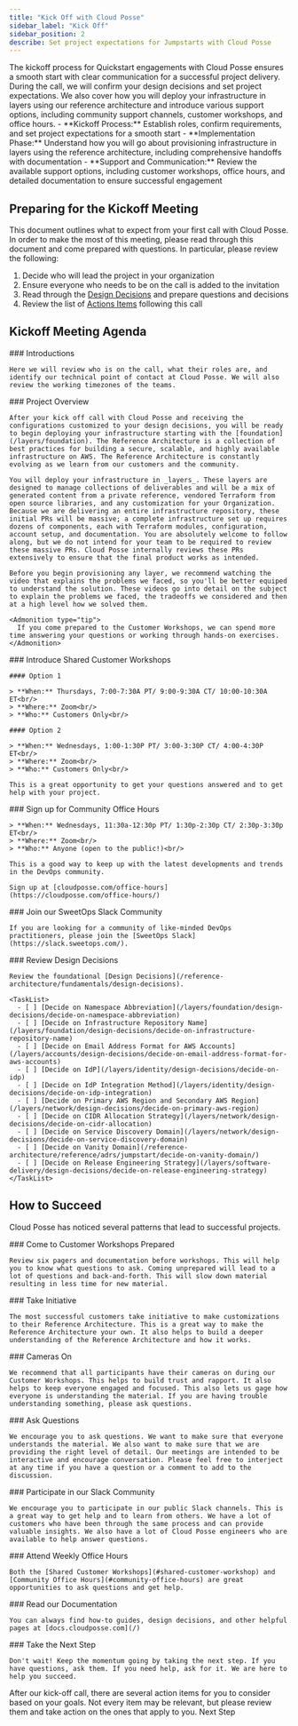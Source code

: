 ```yaml
---
title: "Kick Off with Cloud Posse"
sidebar_label: "Kick Off"
sidebar_position: 2
describe: Set project expectations for Jumpstarts with Cloud Posse
---
```


<Intro>
The kickoff process for Quickstart engagements with Cloud Posse ensures a smooth start with clear communication for a successful project delivery. During the call, we will confirm your design decisions and set project expectations. We also cover how you will deploy your infrastructure in layers using our reference architecture and introduce various support options, including community support channels, customer workshops, and office hours.
</Intro>

<KeyPoints title="We Will Review">
- **Kickoff Process:** Establish roles, confirm requirements, and set project expectations for a smooth start
- **Implementation Phase:** Understand how you will go about provisioning infrastructure in layers using the reference architecture, including comprehensive handoffs with documentation
- **Support and Communication:** Review the available support options, including customer workshops, office hours, and detailed documentation to ensure successful engagement
</KeyPoints>

## Preparing for the Kickoff Meeting

This document outlines what to expect from your first call with Cloud Posse. In order to make the most of this meeting, please read through this document and come prepared with questions. In particular, please review the following:
<Steps>
1. Decide who will lead the project in your organization
2. Ensure everyone who needs to be on the call is added to the invitation
2. Read through the [Design Decisions](#review-design-decisions) and prepare questions and decisions
3. Review the list of [Actions Items](#action-items) following this call
</Steps>

## Kickoff Meeting Agenda

<Steps>
  <Step>
    ### <StepNumber/> Introductions

    Here we will review who is on the call, what their roles are, and identify our technical point of contact at Cloud Posse. We will also review the working timezones of the teams.
  </Step>

  <Step>
    ### <StepNumber/> Project Overview

    After your kick off call with Cloud Posse and receiving the configurations customized to your design decisions, you will be ready to begin deploying your infrastructure starting with the [foundation](/layers/foundation). The Reference Architecture is a collection of best practices for building a secure, scalable, and highly available infrastructure on AWS. The Reference Architecture is constantly evolving as we learn from our customers and the community.

    You will deploy your infrastructure in _layers_. These layers are designed to manage collections of deliverables and will be a mix of generated content from a private reference, vendored Terraform from open source libraries, and any customization for your Organization. Because we are delivering an entire infrastructure repository, these initial PRs will be massive; a complete infrastructure set up requires dozens of components, each with Terraform modules, configuration, account setup, and documentation. You are absolutely welcome to follow along, but we do not intend for your team to be required to review these massive PRs. Cloud Posse internally reviews these PRs extensively to ensure that the final product works as intended.

    Before you begin provisioning any layer, we recommend watching the video that explains the problems we faced, so you'll be better equiped to understand the solution. These videos go into detail on the subject to explain the problems we faced, the tradeoffs we considered and then at a high level how we solved them.

    <Admonition type="tip">
      If you come prepared to the Customer Workshops, we can spend more time answering your questions or working through hands-on exercises.
    </Admonition>

  </Step>

  <Step>
    ### <StepNumber/> Introduce Shared Customer Workshops

    #### Option 1

    > **When:** Thursdays, 7:00-7:30A PT/ 9:00-9:30A CT/ 10:00-10:30A ET<br/>
    > **Where:** Zoom<br/>
    > **Who:** Customers Only<br/>

    #### Option 2

    > **When:** Wednesdays, 1:00-1:30P PT/ 3:00-3:30P CT/ 4:00-4:30P ET<br/>
    > **Where:** Zoom<br/>
    > **Who:** Customers Only<br/>

    This is a great opportunity to get your questions answered and to get help with your project.
  </Step>

  <Step>
    ### <StepNumber/> Sign up for Community Office Hours

    > **When:** Wednesdays, 11:30a-12:30p PT/ 1:30p-2:30p CT/ 2:30p-3:30p ET<br/>
    > **Where:** Zoom<br/>
    > **Who:** Anyone (open to the public!)<br/>

    This is a good way to keep up with the latest developments and trends in the DevOps community.

    Sign up at [cloudposse.com/office-hours](https://cloudposse.com/office-hours/)
  </Step>

  <Step>
    ### <StepNumber/> Join our SweetOps Slack Community

    If you are looking for a community of like-minded DevOps practitioners, please join the [SweetOps Slack](https://slack.sweetops.com/).
  </Step>

  <Step>
    ### <StepNumber/> Review Design Decisions

    Review the foundational [Design Decisions](/reference-architecture/fundamentals/design-decisions).

    <TaskList>
      - [ ] [Decide on Namespace Abbreviation](/layers/foundation/design-decisions/decide-on-namespace-abbreviation)
      - [ ] [Decide on Infrastructure Repository Name](/layers/foundation/design-decisions/decide-on-infrastructure-repository-name)
      - [ ] [Decide on Email Address Format for AWS Accounts](/layers/accounts/design-decisions/decide-on-email-address-format-for-aws-accounts)
      - [ ] [Decide on IdP](/layers/identity/design-decisions/decide-on-idp)
      - [ ] [Decide on IdP Integration Method](/layers/identity/design-decisions/decide-on-idp-integration)
      - [ ] [Decide on Primary AWS Region and Secondary AWS Region](/layers/network/design-decisions/decide-on-primary-aws-region)
      - [ ] [Decide on CIDR Allocation Strategy](/layers/network/design-decisions/decide-on-cidr-allocation)
      - [ ] [Decide on Service Discovery Domain](/layers/network/design-decisions/decide-on-service-discovery-domain)
      - [ ] [Decide on Vanity Domain](/reference-architecture/reference/adrs/jumpstart/decide-on-vanity-domain/)
      - [ ] [Decide on Release Engineering Strategy](/layers/software-delivery/design-decisions/decide-on-release-engineering-strategy)
    </TaskList>
  </Step>
</Steps>

## How to Succeed

Cloud Posse has noticed several patterns that lead to successful projects.

<Steps>
  <Step>
    ### <StepNumber/> Come to Customer Workshops Prepared

    Review six pagers and documentation before workshops. This will help you to know what questions to ask. Coming unprepared will lead to a lot of questions and back-and-forth. This will slow down material resulting in less time for new material.
  </Step>

  <Step>
    ### <StepNumber/> Take Initiative

    The most successful customers take initiative to make customizations to their Reference Architecture. This is a great way to make the Reference Architecture your own. It also helps to build a deeper understanding of the Reference Architecture and how it works.
  </Step>

  <Step>
    ### <StepNumber/> Cameras On

    We recommend that all participants have their cameras on during our Customer Workshops. This helps to build trust and rapport. It also helps to keep everyone engaged and focused. This also lets us gage how everyone is understanding the material. If you are having trouble understanding something, please ask questions.
  </Step>

  <Step>
    ### <StepNumber/> Ask Questions

    We encourage you to ask questions. We want to make sure that everyone understands the material. We also want to make sure that we are providing the right level of detail. Our meetings are intended to be interactive and encourage conversation. Please feel free to interject at any time if you have a question or a comment to add to the discussion.
  </Step>

  <Step>
    ### <StepNumber/> Participate in our Slack Community

    We encourage you to participate in our public Slack channels. This is a great way to get help and to learn from others. We have a lot of customers who have been through the same process and can provide valuable insights. We also have a lot of Cloud Posse engineers who are available to help answer questions.
  </Step>

  <Step>
    ### <StepNumber/> Attend Weekly Office Hours

    Both the [Shared Customer Workshops](#shared-customer-workshop) and [Community Office Hours](#community-office-hours) are great opportunities to ask questions and get help.
  </Step>

  <Step>
    ### <StepNumber/> Read our Documentation

    You can always find how-to guides, design decisions, and other helpful pages at [docs.cloudposse.com](/)
  </Step>

  <Step>
    ### <StepNumber/> Take the Next Step

    Don't wait! Keep the momentum going by taking the next step. If you have questions, ask them. If you need help, ask for it. We are here to help you succeed.
  </Step>
</Steps>

<ActionCard title="Action Items">
  After our kick-off call, there are several action items for you to consider based on your goals. Not every item may be relevant, but please review them and take action on the ones that apply to you.
  <PrimaryCTA to="/quickstart/action-items">Next Step</PrimaryCTA>
</ActionCard>
